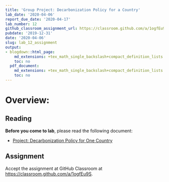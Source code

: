 ```yaml
---
title: 'Group Project: Decarbonization Policy for a Country'
lab_date: '2020-04-06'
report_due_date: '2020-04-17'
lab_number: 12
github_classroom_assignment_url: https://classroom.github.com/a/1ogfEu9S
pubdate: '2019-12-31'
date: '2020-04-06'
slug: lab_12_assignment
output:
- blogdown::html_page:
    md_extensions: +tex_math_single_backslash+compact_definition_lists
    toc: no
  pdf_document:
    md_extensions: +tex_math_single_backslash+compact_definition_lists
    toc: no
---
```


# Overview:

## Reading

**Before you come to lab**, please read the following document:

* [Project: Decarbonization Policy for One Country](/lab_docs/lab_12_assignment){target="_blank"}

## Assignment

Accept the assignment at GitHub Classroom at <https://classroom.github.com/a/1ogfEu9S>.
